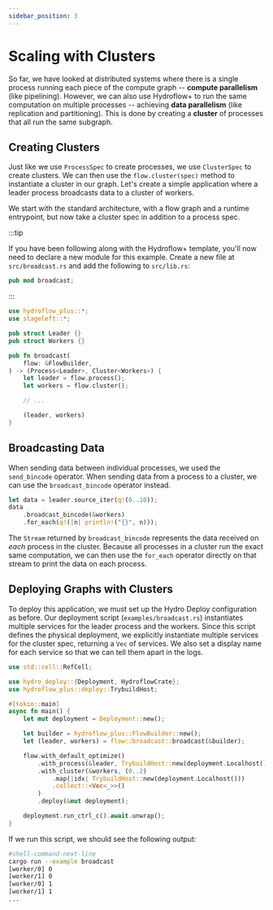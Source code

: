 ```yaml
---
sidebar_position: 3
---
```


# Scaling with Clusters
So far, we have looked at distributed systems where there is a single process running each piece of the compute graph -- **compute parallelism** (like pipelining). However, we can also use Hydroflow+ to run the same computation on multiple processes -- achieving **data parallelism** (like replication and partitioning). This is done by creating a **cluster** of processes that all run the same subgraph.

## Creating Clusters
Just like we use `ProcessSpec` to create processes, we use `ClusterSpec` to create clusters. We can then use the `flow.cluster(spec)` method to instantiate a cluster in our graph. Let's create a simple application where a leader process broadcasts data to a cluster of workers.

We start with the standard architecture, with a flow graph and a runtime entrypoint, but now take a cluster spec in addition to a process spec.

:::tip

If you have been following along with the Hydroflow+ template, you'll now need to declare a new module for this example. Create a new file at `src/broadcast.rs` and add the following to `src/lib.rs`:

```rust title="src/lib.rs"
pub mod broadcast;
```

:::


```rust title="src/broadcast.rs"
use hydroflow_plus::*;
use stageleft::*;

pub struct Leader {}
pub struct Workers {}

pub fn broadcast(
    flow: &FlowBuilder,
) -> (Process<Leader>, Cluster<Workers>) {
    let leader = flow.process();
    let workers = flow.cluster();

    // ...

    (leader, workers)
}
```

## Broadcasting Data
When sending data between individual processes, we used the `send_bincode` operator. When sending data from a process to a cluster, we can use the `broadcast_bincode` operator instead.

```rust
let data = leader.source_iter(q!(0..10));
data
    .broadcast_bincode(&workers)
    .for_each(q!(|n| println!("{}", n)));
```

The `Stream` returned by `broadcast_bincode` represents the data received on _each_ process in the cluster. Because all processes in a cluster run the exact same computation, we can then use the `for_each` operator directly on that stream to print the data on each process.

## Deploying Graphs with Clusters
To deploy this application, we must set up the Hydro Deploy configuration as before. Our deployment script (`examples/broadcast.rs`) instantiates multiple services for the leader process and the workers. Since this script defines the physical deployment, we explicitly instantiate multiple services for the cluster spec, returning a `Vec` of services. We also set a display name for each service so that we can tell them apart in the logs.

```rust title="examples/broadcast.rs"
use std::cell::RefCell;

use hydro_deploy::{Deployment, HydroflowCrate};
use hydroflow_plus::deploy::TrybuildHost;

#[tokio::main]
async fn main() {
    let mut deployment = Deployment::new();

    let builder = hydroflow_plus::FlowBuilder::new();
    let (leader, workers) = flow::broadcast::broadcast(&builder);

    flow.with_default_optimize()
        .with_process(&leader, TrybuildHost::new(deployment.Localhost()))
        .with_cluster(&workers, (0..2)
            .map(|idx| TrybuildHost::new(deployment.Localhost()))
            .collect::<Vec<_>>()
        )
        .deploy(&mut deployment);

    deployment.run_ctrl_c().await.unwrap();
}
```

If we run this script, we should see the following output:

```bash
#shell-command-next-line
cargo run --example broadcast
[worker/0] 0
[worker/1] 0
[worker/0] 1
[worker/1] 1
...
```

